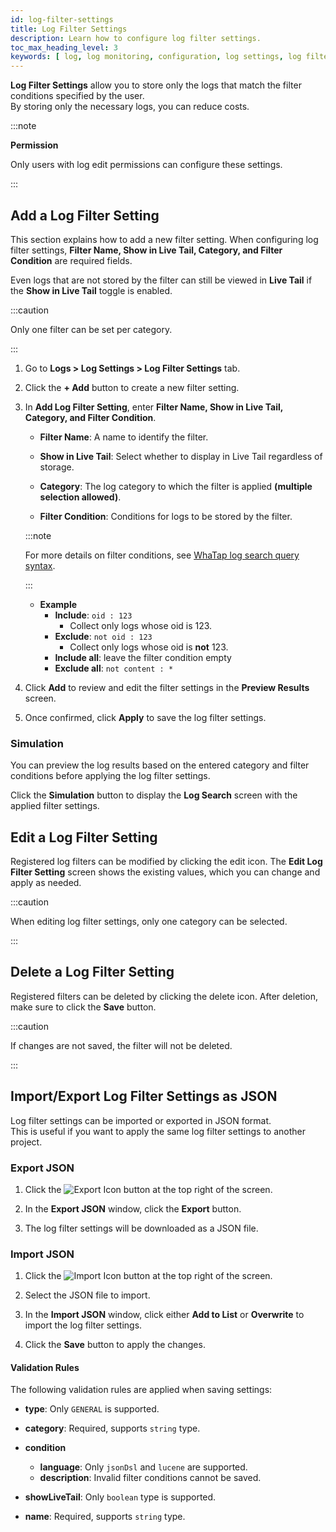 ```yaml
---
id: log-filter-settings
title: Log Filter Settings
description: Learn how to configure log filter settings. 
toc_max_heading_level: 3
keywords: [ log, log monitoring, configuration, log settings, log filter settings ]
---
```


**Log Filter Settings** allow you to store only the logs that match the filter conditions specified by the user.  
By storing only the necessary logs, you can reduce costs. 

:::note

**Permission**

Only users with log edit permissions can configure these settings.

:::

## Add a Log Filter Setting

This section explains how to add a new filter setting. When configuring log filter settings, **Filter Name, Show in Live Tail, Category, and Filter Condition** are required fields.

Even logs that are not stored by the filter can still be viewed in **Live Tail** if the **Show in Live Tail** toggle is enabled.  

:::caution

Only one filter can be set per category.

:::

1. Go to **Logs > Log Settings > Log Filter Settings** tab.

1. Click the **+ Add** button to create a new filter setting.

1. In **Add Log Filter Setting**, enter **Filter Name, Show in Live Tail, Category, and Filter Condition**.

    - **Filter Name**: A name to identify the filter.

    - **Show in Live Tail**: Select whether to display in Live Tail regardless of storage.

    - **Category**: The log category to which the filter is applied **(multiple selection allowed)**.

    - **Filter Condition**: Conditions for logs to be stored by the filter.
    
    :::note
    
    For more details on filter conditions, see [WhaTap log search query syntax](https://docs.whatap.io/log/log-search-query).
    
    :::

    - **Example**
        - **Include**: `oid : 123`
            - Collect only logs whose oid is 123.
        - **Exclude**: `not oid : 123`
            - Collect only logs whose oid is **not** 123.
        - **Include all**: leave the filter condition empty
        - **Exclude all**: `not content : *`
    
1. Click **Add** to review and edit the filter settings in the **Preview Results** screen.

1. Once confirmed, click **Apply** to save the log filter settings.

### Simulation

You can preview the log results based on the entered category and filter conditions before applying the log filter settings.

Click the **Simulation** button to display the **Log Search** screen with the applied filter settings. 

## Edit a Log Filter Setting

Registered log filters can be modified by clicking the edit icon. The **Edit Log Filter Setting** screen shows the existing values, which you can change and apply as needed.

:::caution

When editing log filter settings, only one category can be selected.

:::

## Delete a Log Filter Setting

Registered filters can be deleted by clicking the delete icon. After deletion, make sure to click the **Save** button.

:::caution

If changes are not saved, the filter will not be deleted. 

:::

## Import/Export Log Filter Settings as JSON

Log filter settings can be imported or exported in JSON format.  
This is useful if you want to apply the same log filter settings to another project.

### Export JSON

1. Click the ![Export Icon](/img/ic-json-export.svg) button at the top right of the screen.

1. In the **Export JSON** window, click the **Export** button. 

1. The log filter settings will be downloaded as a JSON file.

### Import JSON

1. Click the ![Import Icon](/img/ic-json-import.svg) button at the top right of the screen.

1. Select the JSON file to import. 

1. In the **Import JSON** window, click either **Add to List** or **Overwrite** to import the log filter settings.

1. Click the **Save** button to apply the changes.

#### Validation Rules

The following validation rules are applied when saving settings: 

- **type**: Only `GENERAL` is supported.

- **category**: Required, supports `string` type.

- **condition**
    - **language**: Only `jsonDsl` and `lucene` are supported.
    - **description**: Invalid filter conditions cannot be saved.

- **showLiveTail**: Only `boolean` type is supported.

- **name**: Required, supports `string` type.